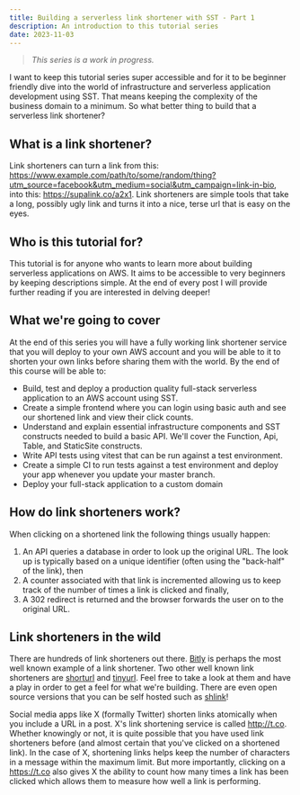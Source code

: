 ```yaml
---
title: Building a serverless link shortener with SST - Part 1
description: An introduction to this tutorial series
date: 2023-11-03
---
```

> *This series is a work in progress.*

I want to keep this tutorial series super accessible and for it to be beginner friendly dive into the world of infrastructure and serverless application development using SST. That means keeping the complexity of the business domain to a minimum. So what better thing to build that a serverless link shortener?  

## What is a link shortener?

Link shorteners can turn a link from this: https://www.example.com/path/to/some/random/thing?utm_source=facebook&utm_medium=social&utm_campaign=link-in-bio, into this: https://supalink.co/a2x1. Link shorteners are simple tools that take a long, possibly ugly link and turns it into a nice, terse url that is easy on the eyes. 

## Who is this tutorial for?

This tutorial is for anyone who wants to learn more about building serverless applications on AWS. It aims to be accessible to very beginners by keeping descriptions simple. At the end of every post I will provide further reading if you are interested in delving deeper! 

## What we're going to cover

At the end of this series you will have a fully working link shortener service that you will deploy to your own AWS account and you will be able to it to shorten your own links before sharing them with the world. By the end of this course will be able to:

- Build, test and deploy a production quality full-stack serverless application to an AWS account using SST.
- Create a simple frontend where you can login using basic auth and see our shortened link and view their click counts.
- Understand and explain essential infrastructure components and SST constructs needed to build a basic API. We'll cover the Function, Api, Table, and StaticSite constructs.
- Write API tests using vitest that can be run against a test environment.
- Create a simple CI to run tests against a test environment and deploy your app whenever you update your master branch.
- Deploy your full-stack application to a custom domain

## How do link shorteners work?

When clicking on a shortened link the following things usually happen:

1. An API queries a database in order to look up the original URL. The look up is typically based on a unique identifier (often using the "back-half" of the link), then
2. A counter associated with that link is incremented allowing us to keep track of the number of times a link is clicked and finally,
3. A 302 redirect is returned and the browser forwards the user on to the original URL. 

## Link shorteners in the wild

There are hundreds of link shorteners out there. [Bitly](https://bitly.com/) is perhaps the most well known example of a link shortener. Two other well known link shorteners are [shorturl](https://www.shorturl.at/) and [tinyurl](https://www.shorturl.at/). Feel free to take a look at them and have a play in order to get a feel for what we're building. There are even open source versions that you can be self hosted such as [shlink](https://shlink.io/)! 

Social media apps like X (formally Twitter) shorten links atomically when you include a URL in a post. X's link shortening service is called http://t.co. Whether knowingly or not, it is quite possible that you have used link shorteners before (and almost certain that you've clicked on a shortened link). In the case of X, shortening links helps keep the number of characters in a message within the maximum limit. But more importantly, clicking on a https://t.co also gives X the ability to count how many times a link has been clicked which allows them to measure how well a link is performing.

